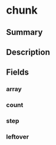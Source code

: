 
# chunk

## Summary

<Tooltip components={props.components} />

## Description

<Description components={props.components} />

## Fields

### array

<Field0 components={props.components} />

### count

<Field1 components={props.components} />

### step

<Field2 components={props.components} />

### leftover

<Field3 components={props.components} />

